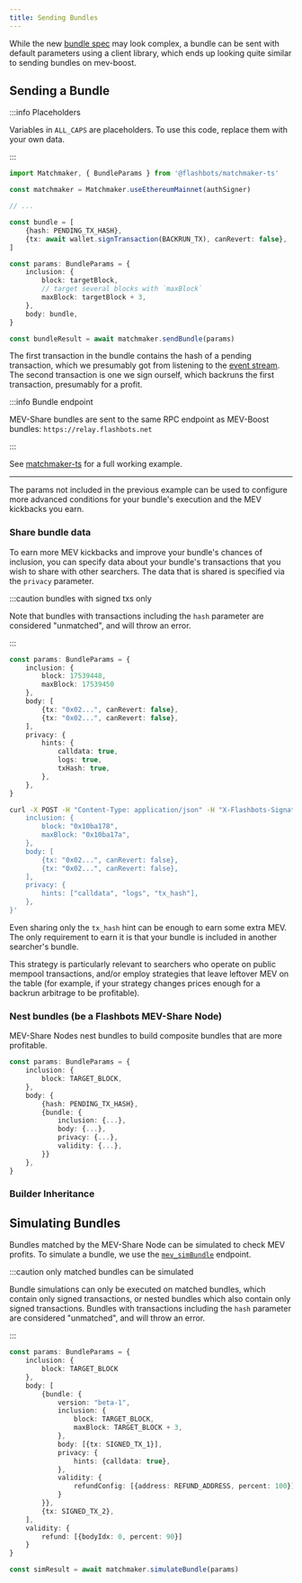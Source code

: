 ```yaml
---
title: Sending Bundles
---
```



While the new [bundle spec](/flashbots-mev-share/searchers/understanding-bundles#bundle-definition) may look complex, a bundle can be sent with default parameters using a client library, which ends up looking quite similar to sending bundles on mev-boost.

## Sending a Bundle

:::info Placeholders

Variables in `ALL_CAPS` are placeholders. To use this code, replace them with your own data.

:::

<Tabs>
<TabItem value="ts" label="matchmaker-ts">

```typescript
import Matchmaker, { BundleParams } from '@flashbots/matchmaker-ts'

const matchmaker = Matchmaker.useEthereumMainnet(authSigner)

// ...

const bundle = [
    {hash: PENDING_TX_HASH},
    {tx: await wallet.signTransaction(BACKRUN_TX), canRevert: false},
]

const params: BundleParams = {
    inclusion: {
        block: targetBlock,
        // target several blocks with `maxBlock`
        maxBlock: targetBlock + 3,
    },
    body: bundle,
}

const bundleResult = await matchmaker.sendBundle(params)
```

The first transaction in the bundle contains the hash of a pending transaction, which we presumably got from listening to the [event stream](/flashbots-mev-share/searchers/event-stream). The second transaction is one we sign ourself, which backruns the first transaction, presumably for a profit.

:::info Bundle endpoint

MEV-Share bundles are sent to the same RPC endpoint as MEV-Boost bundles: `https://relay.flashbots.net`

:::

See [matchmaker-ts](https://github.com/flashbots/matchmaker-ts/blob/main/src/examples/sendBackrunBundle.ts) for a full working example.

</TabItem>
</Tabs>

---

The params not included in the previous example can be used to configure more advanced conditions for your bundle's execution and the MEV kickbacks you earn.

### Share bundle data

To earn more MEV kickbacks and improve your bundle's chances of inclusion, you can specify data about your bundle's transactions that you wish to share with other searchers. The data that is shared is specified via the `privacy` parameter.

:::caution bundles with signed txs only

Note that bundles with transactions including the `hash` parameter are considered "unmatched", and will throw an error.

:::

<Tabs>
<TabItem value="ts" label="matchmaker-ts">

```typescript
const params: BundleParams = {
    inclusion: {
        block: 17539448,
        maxBlock: 17539450
    },
    body: [
        {tx: "0x02...", canRevert: false},
        {tx: "0x02...", canRevert: false},
    ],
    privacy: {
        hints: {
            calldata: true,
            logs: true,
            txHash: true,
        },
    },
}
```

</TabItem>
<TabItem value="curl" label="curl">

```sh
curl -X POST -H "Content-Type: application/json" -H "X-Flashbots-Signature: $FB_SIG" -d '{
    inclusion: {
        block: "0x10ba178",
        maxBlock: "0x10ba17a",
    },
    body: [
        {tx: "0x02...", canRevert: false},
        {tx: "0x02...", canRevert: false},
    ],
    privacy: {
        hints: ["calldata", "logs", "tx_hash"],
    },
}'
```
</TabItem>
</Tabs>


Even sharing only the `tx_hash` hint can be enough to earn some extra MEV. The only requirement to earn it is that your bundle is included in another searcher's bundle.

This strategy is particularly relevant to searchers who operate on public mempool transactions, and/or employ strategies that leave leftover MEV on the table (for example, if your strategy changes prices enough for a backrun arbitrage to be profitable).

### Nest bundles (be a Flashbots MEV-Share Node)

MEV-Share Nodes nest bundles to build composite bundles that are more profitable.

<Tabs>
<TabItem value="ts" label="matchmaker-ts">

```typescript
const params: BundleParams = {
    inclusion: {
        block: TARGET_BLOCK,
    },
    body: {
        {hash: PENDING_TX_HASH},
        {bundle: {
            inclusion: {...},
            body: {...},
            privacy: {...},
            validity: {...},
        }}
    },
}
```

</TabItem>
</Tabs>

### Builder Inheritance

<BuilderInheritance />

## Simulating Bundles

Bundles matched by the MEV-Share Node can be simulated to check MEV profits. To simulate a bundle, we use the [`mev_simBundle`](/flashbots-auction/searchers/advanced/rpc-endpoint#mev_simbundle) endpoint. 

:::caution only matched bundles can be simulated

Bundle simulations can only be executed on matched bundles, which contain only signed transactions, or nested bundles which also contain only signed transactions. Bundles with transactions including the `hash` parameter are considered "unmatched", and will throw an error.

:::

<Tabs>
<TabItem value="ts" label="matchmaker-ts">

```typescript
const params: BundleParams = {
    inclusion: {
        block: TARGET_BLOCK
    },
    body: [
        {bundle: {
            version: "beta-1",
            inclusion: {
                block: TARGET_BLOCK,
                maxBlock: TARGET_BLOCK + 3,
            },
            body: [{tx: SIGNED_TX_1}],
            privacy: {
                hints: {calldata: true},
            },
            validity: {
                refundConfig: [{address: REFUND_ADDRESS, percent: 100}]
            }
        }},
        {tx: SIGNED_TX_2},
    ],
    validity: {
        refund: [{bodyIdx: 0, percent: 90}]
    }
}

const simResult = await matchmaker.simulateBundle(params)
```

</TabItem>
</Tabs>
